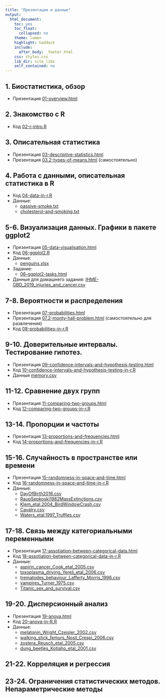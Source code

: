 ```yaml
---
title: "Презентации и данные"
output:
  html_document:
    toc: yes
    toc_float:
      collapsed: no
    theme: lumen
    highlight: haddock
    include:
      after_body: _footer.html
    css: styles.css
    lib_dir: site_libs
    self_contained: no
---
```


## 1. Биостатистика, обзор

- Презентация [01-overview.html](01-overview.html)

## 2. Знакомство с R

- Код [02-r-intro.R](02-r-intro.R)

## 3. Описательная статистика

- Презентация [03-descriptive-statistics.html](03-descriptive-statistics.html)
- Презентация [03.2-types-of-means.html](03.2-types-of-means.html)  (самостоятельно)

## 4. Работа с данными, описательная статистика в R

- Код [04-data-in-r.R](04-data-in-r.R)
- Данные:
    - [passive-smoke.txt](data/passive-smoke.txt)
    - [cholesterol-and-smoking.txt](data/cholesterol-and-smoking.txt)

## 5-6. Визуализация данных. Графики в пакете ggplot2

- Презентация [05-data-visualisation.html](05-data-visualisation.html)
- Код [06-ggplot2.R](06-ggplot2.R)
- Данные:
    - [penguins.xlsx](data/penguins.xlsx)
- Задание:
    - [06-ggplot2-tasks.html](06-ggplot2-tasks.html)
    
- Данные для домашнего задания: [IHME-GBD_2019_injuries_and_cancer.csv](data/IHME-GBD_2019_injuries_and_cancer.csv)


## 7-8. Вероятности и распределения

- Презентация [07-probabilities.html](07-probabilities.html)
- Презентация [07.2-monty-hall-problem.html](07.2-monty-hall-problem.html) (самостоятельно для развлечения)
- Код [08-probabilities-in-r.R](08-probabilities-in-r.R)

## 9-10. Доверительные интервалы. Тестирование гипотез.

- Презентация [09-confidence-intervals-and-hypothesis-testing.html](09-confidence-intervals-and-hypothesis-testing.html)
- Код [10-confidence-intervals-and-hypothesis-testing-in-r.R](10-confidence-intervals-and-hypothesis-testing-in-r.R)
- Данные [memory.csv](data/memory.csv)

## 11-12. Cравнение двух групп

- Презентация [11-comparing-two-groups.html](11-comparing-two-groups.html)
- Код [12-comparing-two-groups-in-r.R](12-comparing-two-groups-in-r.R)


## 13-14. Пропорции и частоты

- Презентация [13-proportions-and-frequencies.html](13-proportions-and-frequencies.html)
- Код [14-proportions-and-frequencies-in-r.R](14-proportions-and-frequencies-in-r.R)

## 15-16. Случайность в пространстве или времени

- Презентация [15-randomness-in-space-and-time.html](15-randomness-in-space-and-time.html)
- Код [16-randomness-in-space-and-time-in-r.R](16-randomness-in-space-and-time-in-r.R)
- Данные:
  - [DayOfBirth2016.csv](data/DayOfBirth2016.csv)
  - [RaupSepkoski1982MassExtinctions.csv](data/RaupSepkoski1982MassExtinctions.csv)
  - [Klem_etal.2004_BirdWindowCrash.csv](data/Klem_etal.2004_BirdWindowCrash.csv)
  - [Cavalry.csv](data/Cavalry.csv)
  - [Waters_etal.1997_Truffles.csv](data/Waters_etal.1997_Truffles.csv)

## 17-18. Связь между категориальными переменными

- Презентация [17-assotiation-between-categorical-data.html](17-assotiation-between-categorical-data.html)
- Код [18-assotiation-between-categorical-data-in-r.R](18-assotiation-between-categorical-data-in-r.R)
- Данные:
  - [aspirin_cancer_Cook_etal_2005.csv](data/aspirin_cancer_Cook_etal_2005.csv)
  - [toxoplasma_driving_Yereli_etal_2006.csv](data/toxoplasma_driving_Yereli_etal_2006.csv)
  - [trematodes_behaviour_Lafferty_Morris_1996.csv](data/trematodes_behaviour_Lafferty_Morris_1996.csv)
  - [vampires_Turner_1975.csv](data/vampires_Turner_1975.csv)
  - [Titanic_sex_and_survival.csv](data/Titanic_sex_and_survival.csv)


## 19-20. Дисперсионный анализ

- Презентация [19-anova.html](19-anova.html)
- Код [20-anova-in-R.R](20-anova-in-R.R)
- Данные:
  - [melatonin_Wright_Czeisler_2002.csv](data/melatonin_Wright_Czeisler_2002.csv)
  - [walking_stick_femurs_Nosil_Crespi_2006.csv](data/walking_stick_femurs_Nosil_Crespi_2006.csv)
  - [zostera_Reusch_etal_2005.csv](data/zostera_Reusch_etal_2005.csv)
  - [dung_beetles_Kotiaho_etal_2001.csv](data/dung_beetles_Kotiaho_etal_2001.csv)

## 21-22. Корреляция и регрессия

<!-- - Презентация [21-correlation-and-regression.html](21-correlation-and-regression.html) -->
<!-- - Код [22-correlation-and-regression-in-r.R](22-correlation-and-regression-in-r.R) -->

## 23-24. Ограничения статистических методов. Непараметрические методы

<!-- - Презентация [23-assumptions-and-nonparametrics.html](23-assumptions-and-nonparametrics.html) -->
<!-- - Код [24-assumptions-and-nonparametrics-in-r.R](24-assumptions-and-nonparametrics-in-r.R) -->

